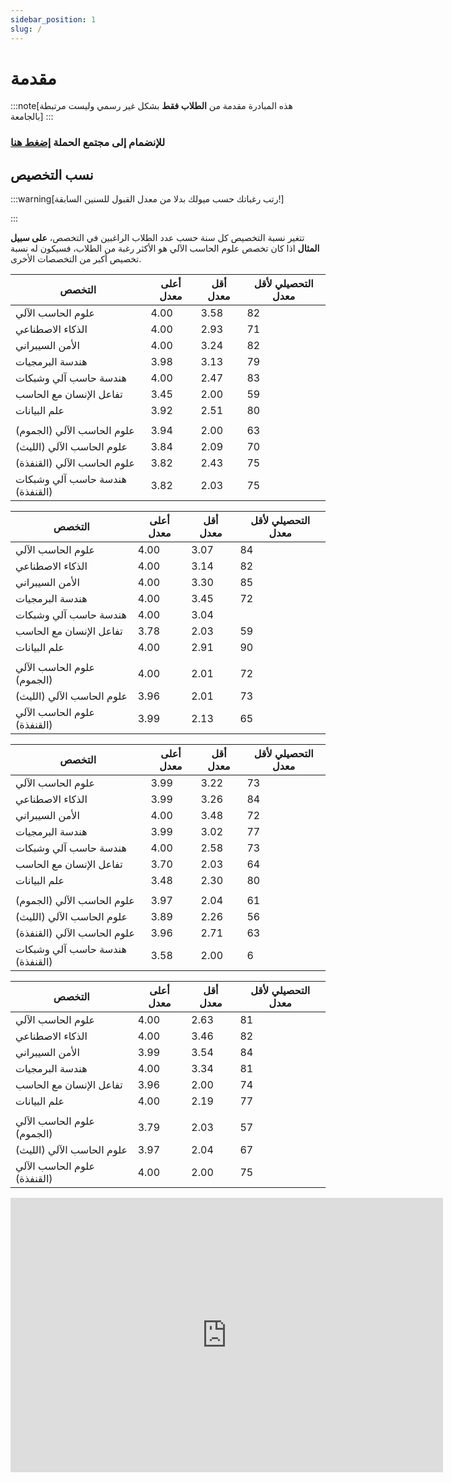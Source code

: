 ```yaml
---
sidebar_position: 1
slug: /
---
```



# مقدمة

:::note[هذه المبادرة مقدمة من **الطلاب فقط** بشكل غير رسمي وليست مرتبطة بالجامعة] 
:::

### للإنضمام إلى مجتمع الحملة [إضغط هنا](https://t.me/+5M8kuV7aAsRlNDU0)


## نسب التخصيص

:::warning[رتب رغباتك حسب ميولك بدلا من معدل القبول للسنين السابقة!]

:::

تتغير نسبة التخصيص كل سنة حسب عدد الطلاب الراغبين في التخصص، **على سبيل المثال** اذا كان تخصص علوم الحاسب الآلي هو الأكثر رغبة من الطلاب، فسيكون له نسبة تخصيص أكبر من التخصصات الأخرى.


<Tabs queryString="batch">
  <TabItem value="طلاب 1445" label="طلاب 1445" default>
  
  | التخصص                               | أعلى معدل | أقل معدل | التحصيلي لأقل معدل |
  |--------------------------------------|-----------|----------|---------------------|
  | علوم الحاسب الآلي             | 4.00      | 3.58     | 82                  |
  | الذكاء الاصطناعي              | 4.00      | 2.93     | 71                  |
  | الأمن السيبراني               | 4.00      | 3.24     | 82                  |
  | هندسة البرمجيات               | 3.98      | 3.13     | 79                  |
  | هندسة حاسب آلي وشبكات         | 4.00      | 2.47     | 83                  |
  | تفاعل الإنسان مع الحاسب       | 3.45      | 2.00     | 59                  |
  | علم البيانات                  | 3.92      | 2.51     | 80                  |
  | | | | |
  | علوم الحاسب الآلي (الجموم)          | 3.94      | 2.00     | 63                  |
  | علوم الحاسب الآلي (الليث)           | 3.84      | 2.09     | 70                  |
  | علوم الحاسب الآلي (القنفذة)         | 3.82      | 2.43     | 75                  |
  | هندسة حاسب آلي وشبكات (القنفذة)         | 3.82      | 2.03     | 75                  |
  
  </TabItem>

  <TabItem value="طالبات 1445" label="طالبات 1445">
  
  | التخصص                               | أعلى معدل | أقل معدل | التحصيلي لأقل معدل |
  |--------------------------------------|-----------|----------|---------------------|
  | علوم الحاسب الآلي             | 4.00      | 3.07     | 84                  |
  | الذكاء الاصطناعي              | 4.00      | 3.14     | 82                  |
  | الأمن السيبراني               | 4.00      | 3.30     | 85                  |
  | هندسة البرمجيات               | 4.00      | 3.45     | 72                  |
  | هندسة حاسب آلي وشبكات         | 4.00      | 3.04     |                   |
  | تفاعل الإنسان مع الحاسب       | 3.78      | 2.03     | 59                  |
  | علم البيانات                  | 4.00      | 2.91     | 90                  |
  | | | | |
  | علوم الحاسب الآلي (الجموم)          | 4.00      | 2.01     | 72                  |
  | علوم الحاسب الآلي (الليث)           | 3.96      | 2.01     | 73                  |
  | علوم الحاسب الآلي (القنفذة)         | 3.99      | 2.13     | 65                  |
  
  </TabItem>

  <TabItem value="طلاب 1444" label="طلاب 1444">
  
  | التخصص                              | أعلى معدل | أقل معدل | التحصيلي لأقل معدل |
  |-------------------------------------|-----------|----------|---------------------|
  | علوم الحاسب الآلي            | 3.99      | 3.22     | 73                  |
  | الذكاء الاصطناعي             | 3.99      | 3.26     | 84                  |
  | الأمن السيبراني              | 4.00      | 3.48     | 72                  |
  | هندسة البرمجيات              | 3.99      | 3.02     | 77                  |
  | هندسة حاسب آلي وشبكات        | 4.00      | 2.58     | 73                  |
  | تفاعل الإنسان مع الحاسب      | 3.70      | 2.03     | 64                  |
  | علم البيانات                 | 3.48      | 2.30     | 80                  |
  | | | | |
  | علوم الحاسب الآلي (الجموم)         | 3.97      | 2.04     | 61                  |
  | علوم الحاسب الآلي (الليث)          | 3.89      | 2.26     | 56                  |
  | علوم الحاسب الآلي (القنفذة)        | 3.96      | 2.71     | 63                  |
  | هندسة حاسب آلي وشبكات (القنفذة)    | 3.58      | 2.00     | 6                   |
  
  </TabItem>

  <TabItem value="طالبات 1444" label="طالبات 1444">
  
  | التخصص                              | أعلى معدل | أقل معدل | التحصيلي لأقل معدل |
  |-------------------------------------|-----------|----------|---------------------|
  | علوم الحاسب الآلي            | 4.00      | 2.63     | 81                  |
  | الذكاء الاصطناعي             | 4.00      | 3.46     | 82                  |
  | الأمن السيبراني              | 3.99      | 3.54     | 84                  |
  | هندسة البرمجيات              | 4.00      | 3.34     | 81                  |
  | تفاعل الإنسان مع الحاسب      | 3.96      | 2.00     | 74                  |
  | علم البيانات                 | 4.00      | 2.19     | 77                  |
  | | | | |
  | علوم الحاسب الآلي (الجموم)         | 3.79      | 2.03     | 57                  |
  | علوم الحاسب الآلي (الليث)          | 3.97      | 2.04     | 67                  |
  | علوم الحاسب الآلي (القنفذة)        | 4.00      | 2.00     | 75               |
  
  </TabItem>
</Tabs>

<iframe 
  height="439" 
  width="692"
  seamless 
  frameborder="0"
  scrolling="yes" 
  src="https://docs.google.com/spreadsheets/d/e/2PACX-1vS8YhztvzJEQGCoZW-ey3pIuqGQENJGJP_wHrl-WDPPFzM-gMJ2CN4wk64bORvlSAQawbmYeWk-zw5w/pubchart?oid=1506513025&amp;format=interactive">
</iframe>

